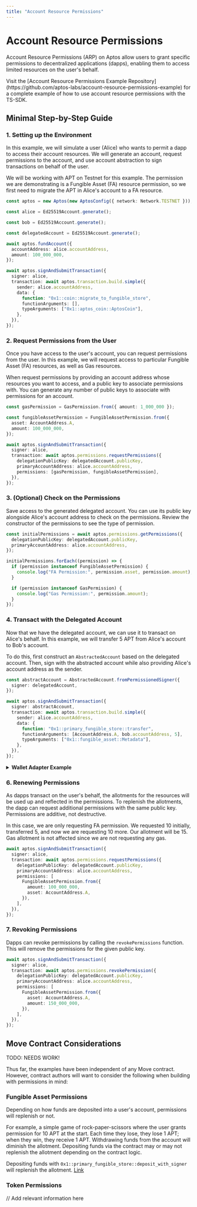 ```yaml
---
title: "Account Resource Permissions"
---
```



# Account Resource Permissions

Account Resource Permissions (ARP) on Aptos allow users to grant specific permissions to decentralized applications (dapps), enabling them to access limited resources on the user's behalf.

<Callout>
 Visit the [Account Resource Permissions Example Repository](https://github.com/aptos-labs/account-resource-permissions-example) for a complete example of how to use account resource permissions with the TS-SDK.
</Callout>

## Minimal Step-by-Step Guide

<Steps>

### 1. Setting up the Environment

In this example, we will simulate a user (Alice) who wants to permit a dapp to access their account resources. We will generate an account, request permissions to the account, and use account abstraction to sign transactions on behalf of the user.

We will be working with APT on Testnet for this example. The permission we are demonstrating is a Fungible Asset (FA) resource permission, so we first need to migrate the APT in Alice's account to a FA resource.

```ts
const aptos = new Aptos(new AptosConfig({ network: Network.TESTNET }));

const alice = Ed25519Account.generate();

const bob = Ed25519Account.generate();

const delegatedAccount = Ed25519Account.generate();

await aptos.fundAccount({
  accountAddress: alice.accountAddress,
  amount: 100_000_000,
});

await aptos.signAndSubmitTransaction({
  signer: alice,
  transaction: await aptos.transaction.build.simple({
    sender: alice.accountAddress,
    data: {
      function: "0x1::coin::migrate_to_fungible_store",
      functionArguments: [],
      typeArguments: ["0x1::aptos_coin::AptosCoin"],
    },
  }),
});
```

### 2. Request Permissions from the User

Once you have access to the user's account, you can request permissions from the user. In this example, we will request access to particular Fungible Asset (FA) resources, as well as Gas resources.

When request permissions by providing an account address whose resources you want to access, and a public key to associate permissions with. You can generate any number of public keys to associate with permissions for an account.

```ts
const gasPermission = GasPermission.from({ amount: 1_000_000 });

const fungibleAssetPermission = FungibleAssetPermission.from({
  asset: AccountAddress.A,
  amount: 100_000_000,
});

await aptos.signAndSubmitTransaction({
  signer: alice,
  transaction: await aptos.permissions.requestPermissions({
    delegationPublicKey: delegatedAccount.publicKey,
    primaryAccountAddress: alice.accountAddress,
    permissions: [gasPermission, fungibleAssetPermission],
  }),
});
```

### 3. (Optional) Check on the Permissions

Save access to the generated delegated account. You can use its public key alongside Alice's account address to check on the permissions. Review the constructor of the permissions to see the type of permission.

```ts
const initialPermissions = await aptos.permissions.getPermissions({
  delegationPublicKey: delegatedAccount.publicKey,
  primaryAccountAddress: alice.accountAddress,
});

initialPermissions.forEach((permission) => {
  if (permission instanceof FungibleAssetPermission) {
    console.log("FA Permission:", permission.asset, permission.amount);
  }

  if (permission instanceof GasPermission) {
    console.log("Gas Permission:", permission.amount);
  }
});
```

### 4. Transact with the Delegated Account

Now that we have the delegated account, we can use it to transact on Alice's behalf. In this example, we will transfer 5 APT from Alice's account to Bob's account.

To do this, first construct an `AbstractedAccount` based on the delegated account. Then, sign with the abstracted account while also providing Alice's account address as the sender.

```ts
const abstractAccount = AbstractedAccount.fromPermissionedSigner({
  signer: delegatedAccount,
});

await aptos.signAndSubmitTransaction({
  signer: abstractAccount,
  transaction: await aptos.transaction.build.simple({
    sender: alice.accountAddress,
    data: {
      function: "0x1::primary_fungible_store::transfer",
      functionArguments: [AccountAddress.A, bob.accountAddress, 5],
      typeArguments: ["0x1::fungible_asset::Metadata"],
    },
  }),
});
```

<details>
<summary>
  <b>Wallet Adapter Example</b>
</summary>

<Callout>
  Wallet's will need to be updated in order to request permissions from the user. In this short example, we will use Aptos Connect to request permissions from the user.
</Callout>

```tsx
async function aptosConnectExample() {
  let aliceAccountAddress: AccountAddress | null  = null;
  let delegatedAccount: Ed25519Account | null = null;
  let abstractAccount: AbstractedAccount | null = null;

  const aptosConnectClient = new ACDappClient({
    dappId: "permissions-with-aptos-connect",
    defaultNetworkName: Network.TESTNET,
  });

  const connectResponse = await aptosConnectClient.connect();
  if (connectResponse.status === "approved") {
    aliceAccountAddress = connectResponse.args.account.address;
  }

  const requestPermissionResponse = await aptosConnectClient.requestPermission({
  network: Network.TESTNET,
    gasPermission: new GasPermission({ amount: 10_000_000 }),
    fungibleAssetPermissions: [
      new FungibleAssetPermission({
        asset: AccountAddress.A,
        amount: 100_000_000,
      }),
    ],
  });

  if (requestPermissionResponse.status === "approved") {
    if (requestPermissionResponse.args.privateKey) {
      delegatedAccount = new Ed25519Account({
        privateKey: requestPermissionResponse.args.privateKey as Ed25519PrivateKey,
      });

      abstractAccount = AbstractedAccount.fromPermissionedSigner({
        signer: delegatedAccount,
        accountAddress: aliceAccountAddress,
      });
    }
  }

  if (aliceAccountAddress && delegatedAccount && abstractAccount) {
    const coinTransferTransaction = await aptos.transaction.build.simple({
      sender: abstractAccount.accountAddress,
      data: {
        function: "0x1::coin::transfer",
        typeArguments: ["0x1::aptos_coin::AptosCoin"],
        functionArguments: [aliceAccountAddress, 100],
      },
    });

    const pendingCoinTransferTransaction = await aptos.transaction.signAndSubmitTransaction({
      transaction: coinTransferTransaction,
      signer: abstractAccount,
    });

    await aptos.waitForTransaction({ hash: pendingCoinTransferTransaction.hash });

    console.log("Coin transfer transaction submitted! ", pendingCoinTransferTransaction.hash);
  }
}
```

</details>

### 6. Renewing Permissions

As dapps transact on the user's behalf, the allotments for the resources will be used up and reflected in the permissions. To replenish the allotments, the dapp can request additional permissions with the same public key. Permissions are additive, not destructive.

In this case, we are only requesting FA permission. We requested 10 initially, transferred 5, and now we are requesting 10 more. Our allotment will be 15. Gas allotment is not affected since we are not requesting any gas.

```ts
await aptos.signAndSubmitTransaction({
  signer: alice,
  transaction: await aptos.permissions.requestPermissions({
    delegationPublicKey: delegatedAccount.publicKey,
    primaryAccountAddress: alice.accountAddress,
    permissions: [
      FungibleAssetPermission.from({
        amount: 100_000_000,
        asset: AccountAddress.A,
      }),
    ],
  }),
});
```

### 7. Revoking Permissions

Dapps can revoke permissions by calling the `revokePermissions` function. This will remove the permissions for the given public key.

```ts
await aptos.signAndSubmitTransaction({
  signer: alice,
  transaction: await aptos.permissions.revokePermission({
    delegationPublicKey: delegatedAccount.publicKey,
    primaryAccountAddress: alice.accountAddress,
    permissions: [
      FungibleAssetPermission.from({
        asset: AccountAddress.A,
        amount: 150_000_000,
      }),
    ],
  }),
});
```

</Steps>

## Move Contract Considerations

TODO: NEEDS WORK!

Thus far, the examples have been independent of any Move contract. However, contract authors will want to consider the following when building with permissions in mind:

### Fungible Asset Permissions

Depending on how funds are deposited into a user's account, permissions will replenish or not.

For example, a simple game of rock-paper-scissors where the user grants permission for 10 APT at the start. Each time they lose, they lose 1 APT; when they win, they receive 1 APT. Withdrawing funds from the account will diminish the allotment. Depositing funds via the contract may or may not replenish the allotment depending on the contract logic.

Depositing funds with `0x1::primary_fungible_store::deposit_with_signer` will replenish the allotment. [Link](https://github.com/aptos-labs/aptos-core/blob/65525b671913ec8e7444722e21f6fa4209649d1e/aptos-move/framework/aptos-framework/sources/primary_fungible_store.move#L205-L217)

### Token Permissions

// Add relevant information here


